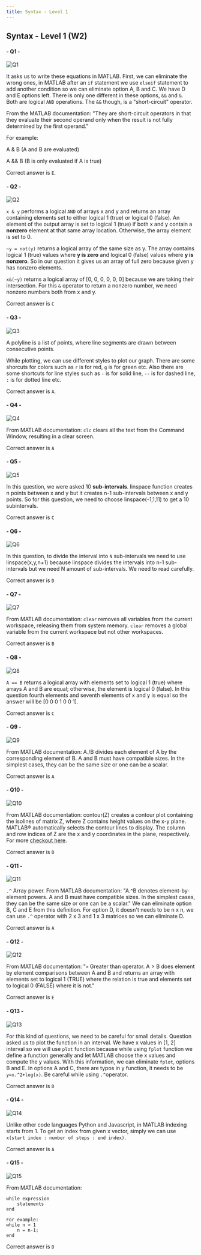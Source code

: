 ```yaml
---
title: Syntax - Level 1
---
```




## Syntax - Level 1 (W2)
####  - Q1 -
![](/questions/syntax-level1/syntax-level1-1.png "Q1")

It asks us to write these equations in MATLAB. First, we can eliminate the wrong ones, in MATLAB after an `if` statement we use `elseif` statement to add another condition so we can eliminate option A, B and C. We have D and E options left. There is only one different in these options, `&&` and `&`. Both are logical `AND` operations. The `&&` though, is a "short-circuit" operator. 

From the MATLAB documentation: "They are short-circuit operators in that they evaluate their second operand only when the result is not fully determined by the first operand."

For example:

A & B (A and B are evaluated)

A && B (B is only evaluated if A is true)

Correct answer is `E`.

####  - Q2 -
![](/questions/syntax-level1/syntaxlevel1-2.png "Q2")

`x & y` performs a logical `AND` of arrays x and y and returns an array containing elements set to either logical 1 (true) or logical 0 (false). An element of the output array is set to logical 1 (true) if both x and y contain a **nonzero** element at that same array location. Otherwise, the array element is set to 0.

`~y = not(y)` returns a logical array of the same size as y. The array contains logical 1 (true) values where **y is zero** and logical 0 (false) values where **y is nonzero**. So in our question it gives us an array of full zero because given y has nonzero elements.

`x&(~y)` returns a logical array of [0, 0, 0, 0, 0, 0] because we are taking their intersection. For this `&` operator to return a nonzero number, we need nonzero numbers both from x and y. 

Correct answer is `C`

####  - Q3 -
![](/questions/syntax-level1/syntaxlevel1-3.png "Q3")

A polyline is a list of points, where line segments are drawn between consecutive points.

While plotting, we can use different styles to plot our graph. There are some shorcuts for colors such as `r` is for red, `g` is for green etc. Also there are some shortcuts for line styles such as `-` is for solid line, `--` is for dashed line, `:` is for dotted line etc. 

Correct answer is `A`.

####  - Q4 -
![](/questions/syntax-level1/syntaxlevel1-4.png "Q4")

From MATLAB documentation: `clc` clears all the text from the Command Window, resulting in a clear screen. 

Correct answer is `A`

####  - Q5 -
![](/questions/syntax-level1/syntaxlevel1-5.png "Q5")

In this question, we were asked 10 **sub-intervals**. linspace function creates n points between x and y but it creates n-1 sub-intervals between x and y points. So for this question, we need to choose linspace(-1,1,11) to get a 10 subintervals. 

Correct answer is `C` 

####  - Q6 -
![](/questions/syntax-level1/syntaxlevel1-6.png "Q6")

In this question, to divide the interval into `N` sub-intervals we need to use linspace(x,y,n+1) because linspace divides the intervals into n-1 sub-intervals but we need N amount of sub-intervals. We need to read carefully. 

Correct answer is `D`

####  - Q7 -
![](/questions/syntax-level1/syntaxlevel1-7.png "Q7")

From MATLAB documentation: `clear` removes all variables from the current workspace, releasing them from system memory. `clear` removes a global variable from the current workspace but not other workspaces. 

Correct answer is `B`

####  - Q8 -
![](/questions/syntax-level1/syntaxlevel1-8.png "Q8")

`A == B` returns a logical array with elements set to logical 1 (true) where arrays A and B are equal; otherwise, the element is logical 0 (false). In this question fourth elements and seventh elements of x and y is equal so the answer will be [0 0 0 1 0 0 1]. 

Correct answer is `C`

####  - Q9 -
![](/questions/syntax-level1/syntaxlevel1-9.png "Q9")

From MATLAB documentation: A./B divides each element of A by the corresponding element of B. A and B must have compatible sizes. In the simplest cases, they can be the same size or one can be a scalar. 

Correct answer is `A`

####  - Q10 -
![](/questions/syntax-level1/syntaxlevel1-10.png "Q10")

From MATLAB documentation: contour(Z) creates a contour plot containing the isolines of matrix Z, where Z contains height values on the x-y plane. MATLAB® automatically selects the contour lines to display. The column and row indices of Z are the x and y coordinates in the plane, respectively. For more [checkout here](https://www.google.com/search?q=contour+level+curves+in+MATLAB&tbm=isch&ved=2ahUKEwiU8IjZjpT_AhXGyQIHHapECNMQ2-cCegQIABAA&oq=contour+level+curves+in+MATLAB&gs_lcp=CgNpbWcQAzoECCMQJ1CJDVjoF2DXG2gAcAB4AIABeYgBmAWSAQM4LjGYAQCgAQGqAQtnd3Mtd2l6LWltZ8ABAQ&sclient=img&ei=qT1xZNT3GMaTi-gPqomhmA0&bih=936&biw=882). 

Correct answer is `D`

####  - Q11 - 
![](/questions/syntax-level1/syntaxlevel1-11.png "Q11")

`.^`  Array power. From MATLAB documentation: "A.^B denotes element-by-element powers. A and B must have compatible sizes. In the simplest cases, they can be the same size or one can be a scalar." We can eliminate option B, C and E from this definition. For option D, it doesn't needs to be n x n, we can use `.^` operator with 2 x 3 and 1 x 3 matrices so we can eliminate D. 

Correct answer is `A`

####  - Q12 - 
![](/questions/syntax-level1/syntaxlevel1-12.png "Q12")

From MATLAB documentation: "`>`  Greater than operator. A > B does element by element comparisons between A and B and returns an array with elements set to logical 1 (TRUE) where the relation is true and elements set to logical 0 (FALSE) where it is not." 

Correct answer is `E`

####  - Q13 -
![](/questions/syntax-level1/syntaxlevel1-13.png "Q13")

For this kind of questions, we need to be careful for small details. Question asked us to plot the function in an interval. We have x values in [1, 2] interval so we will use `plot` function because while using `fplot` function we define a function generally and let MATLAB choose the x values and compute the y values. With this information, we can eliminate `fplot`, options B and E. In options A and C, there are typos in y function, it needs to be `y=x.^2+log(x)`. Be careful while using `.^`operator. 

Correct answer is `D` 

####  - Q14 -
![](/questions/syntax-level1/syntaxlevel1-14.png "Q14")

Unlike other code languages Python and Javascript, in MATLAB indexing starts from 1. To get an index from given x vector, simply we can use `x(start index : number of steps : end index)`. 

Correct answer is `A`

####  - Q15 -
![](/questions/syntax-level1/syntaxlevel1-15.png "Q15")

From MATLAB documentation: 
```
while expression
    statements
end

For example: 
while n > 1
    n = n-1;
end
```
Correct answer is `D`